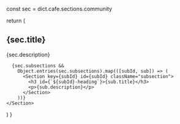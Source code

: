 
  const sec = dict.cafe.sections.community

  return (
    <Section id="community" className="main-section">
      <h2 id="community-heading">{sec.title}</h2>
      <p>{sec.description}</p>

      {sec.subsections &&
        Object.entries(sec.subsections).map(([subId, sub]) => (
          <Section key={subId} id={subId} className="subsection">
            <h3 id={`${subId}-heading`}>{sub.title}</h3>
            <p>{sub.description}</p>
          </Section>
        ))}
    </Section>
  )
}